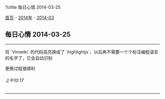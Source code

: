 %title 每日心情 2014-03-25

[[../../../index|首页]] - [[../index|2014年]] - [[index|2014-03]]
==每日心情 2014-03-25==
----
将 `Vimwiki` 的代码高亮换成了 `highlightjs`，以后再不需要一个个标注编程语言的名字了，它会自动识别

更换过程很顺利
======上午10:17======
----
